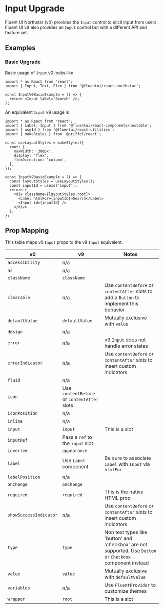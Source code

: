 
<Meta title="Concepts/Upgrading/from v0/Components/Input Upgrade" />

# Input Upgrade

Fluent UI Northstar (v0) provides the `Input` control to elicit input from users. Fluent UI v9 also provides an `Input` control but with a different API and feature set.

## Examples

### Basic Upgrade

Basic usage of `Input` v0 looks like

```tsx
import * as React from 'react';
import { Input, Text, Flex } from '@fluentui/react-northstar';

const InputV0BasicExample = () => {
  return <Input label="Search" />;
};
```

An equivalent `Input` v9 usage is

```tsx
import * as React from 'react';
import { Label, Input } from '@fluentui/react-components/unstable';
import { useId } from '@fluentui/react-utilities';
import { makeStyles } from '@griffel/react';

const useLayoutStyles = makeStyles({
  root: {
    maxWidth: '300px',
    display: 'flex',
    flexDirection: 'column',
  },
});

const InputV9BasicExample = () => {
  const layoutStyles = useLayoutStyles();
  const inputId = useId('input');
  return (
    <div className={layoutStyles.root}>
      <Label htmlFor={inputId}>Search</Label>
      <Input id={inputId} />
    </div>
  );
};
```

## Prop Mapping

This table maps v0 `Input` props to the v9 `Input` equivalent.

| v0                     | v9                                          | Notes                                                                                                       |
| ---------------------- | ------------------------------------------- | ----------------------------------------------------------------------------------------------------------- |
| `accessibility`        | n/a                                         |                                                                                                             |
| `as`                   | n/a                                         |                                                                                                             |
| `className`            | `className`                                 |                                                                                                             |
| `clearable`            | n/a                                         | Use `contentBefore` or `contentAfter` slots to add a `Button` to implement this behavior                    |
| `defaultValue`         | `defaultValue`                              | Mutually exclusive with `value`                                                                             |
| `design`               | n/a                                         |                                                                                                             |
| `error`                | n/a                                         | v9 `Input` does not handle error states                                                                     |
| `errorIndicator`       | n/a                                         | Use `contentBefore` or `contentAfter` slots to insert custom indicators                                     |
| `fluid`                | n/a                                         |                                                                                                             |
| `icon`                 | Use `contentBefore` or `contentAfter` slots |                                                                                                             |
| `iconPosition`         | n/a                                         |                                                                                                             |
| `inline`               | n/a                                         |                                                                                                             |
| `input`                | `input`                                     | This is a slot                                                                                              |
| `inputRef`             | Pass a `ref` to the `input` slot            |                                                                                                             |
| `inverted`             | `appearance`                                |                                                                                                             |
| `label`                | Use `Label` component                       | Be sure to associate `Label` with `Input` via `htmlFor`                                                     |
| `labelPosition`        | n/a                                         |                                                                                                             |
| `onChange`             | `onChange`                                  |                                                                                                             |
| `required`             | `required`                                  | This is the native HTML prop                                                                                |
| `showSuccessIndicator` | n/a                                         | Use `contentBefore` or `contentAfter` slots to insert custom indicators                                     |
| `type`                 | `type`                                      | Non text types like 'button' and 'checkbox' are not supported. Use `Button` or `Checkbox` component instead |
| `value`                | `value`                                     | Mutually exclusive with `defaultValue`                                                                      |
| `variables`            | n/a                                         | Use `FluentProvider` to customize themes                                                                    |
| `wrapper`              | `root`                                      | This is a slot                                                                                              |

